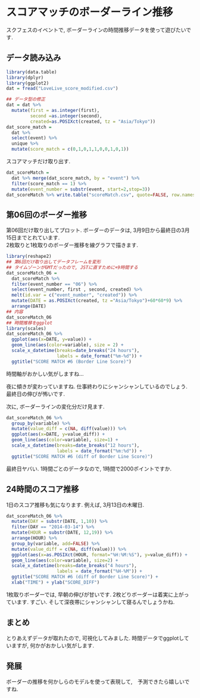 スコアマッチのボーダーライン推移
===

スクフェスのイベントで, ボーダーラインの時間推移データを使って遊びたいです. 

## データ読み込み

```r
library(data.table)
library(dplyr)
library(ggplot2)
dat = fread("LoveLive_score_modified.csv")

## データ型の修正 
dat = dat %>% 
  mutate(first = as.integer(first), 
         second =as.integer(second), 
         created=as.POSIXct(created, tz = "Asia/Tokyo"))
dat_score_match = 
  dat %>% 
  select(event) %>% 
  unique %>% 
  mutate(score_match = c(0,1,0,1,1,0,0,1,0,1))

```

スコアマッチだけ取り出す. 
```r
dat_scoreMatch = 
  dat %>% merge(dat_score_match, by = "event") %>% 
  filter(score_match == 1) %>% 
  mutate(event_number = substr(event, start=2,stop=3))
dat_scoreMatch %>% write.table("scoreMatch.csv", quote=FALSE, row.names=FALSE, sep=",")

```

## 第06回のボーダー推移
第06回だけ取り出してプロット. 
ボーダーのデータは, 3月9日から最終日の3月15日までとれています.  
2枚取りと1枚取りのボーダー推移を線グラフで描きます.
```r
library(reshape2)
## 第6回だけ取り出してデータフレームを変形
## タイムゾーンがGMTだったので, JSTに直すために+9時間する
dat_scoreMatch_06 = 
  dat_scoreMatch %>% 
  filter(event_number == "06") %>% 
  select(event_number, first , second, created) %>% 
  melt(id.var = c("event_number", "created")) %>% 
  mutate(DATE = as.POSIXct(created, tz ="Asia/Tokyo")+60*60*9) %>% 
  arrange(DATE)
## 内容
dat_scoreMatch_06
## 時間推移をggplot
library(scales)
dat_scoreMatch_06 %>% 
  ggplot(aes(x=DATE, y=value)) + 
  geom_line(aes(color=variable), size = 2) + 
  scale_x_datetime(breaks=date_breaks("24 hours"), 
                   labels = date_format("%m-%d")) + 
  ggtitle("SCORE MATCH #6 (Border Line Score)")
```

時間軸がおかしい気がしますね...

夜に傾きが変わっていますね. 仕事終わりにシャンシャンしているのでしょう.
最終日の伸びが怖いです.

次に, ボーダーラインの変化分だけ見ます. 
```r
dat_scoreMatch_06 %>% 
  group_by(variable) %>% 
  mutate(value_diff = c(NA, diff(value))) %>% 
  ggplot(aes(x=DATE, y=value_diff)) +
  geom_line(aes(color=variable), size=1) + 
  scale_x_datetime(breaks=date_breaks("12 hours"), 
                   labels = date_format("%m:%d")) + 
  ggtitle("SCORE MATCH #6 (diff of Border Line Score)")
```

最終日ヤバい.
1時間ごとのデータなので, 1時間で2000ポイントですか. 

## 24時間のスコア推移

1日のスコア推移も気になります. 例えば, 3月13日の木曜日.
```r
dat_scoreMatch_06 %>%
  mutate(DAY = substr(DATE, 1,10)) %>%
  filter(DAY == "2014-03-14") %>%
  mutate(HOUR = substr(DATE, 12,19)) %>%
  arrange(HOUR) %>% 
  group_by(variable, add=FALSE) %>% 
  mutate(value_diff = c(NA, diff(value))) %>% 
  ggplot(aes(x=as.POSIXct(HOUR, format="%H:%M:%S"), y=value_diff)) + 
  geom_line(aes(color=variable), size=2) + 
  scale_x_datetime(breaks=date_breaks("4 hours"), 
                   labels = date_format("%H-%M")) + 
  ggtitle("SCORE MATCH #6 (diff of Border Line Score)") + 
  xlab("TIME") + ylab("SCORE_DIFF")
```

1枚取りボーダーでは, 早朝の伸びが甘いです. 
2枚どりボーダーは着実に上がっています. すごい. 
そして深夜帯にシャンシャンして寝るんでしょうかね. 


## まとめ
とりあえずデータが取れたので, 可視化してみました. 
時間データでggplotしていますが, 何かがおかしい気がします. 

## 発展
ボーダーの推移を何かしらのモデルを使って表現して,　予測できたら嬉しいですね. 

